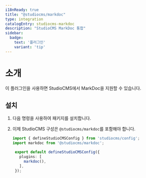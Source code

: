 ```yaml
---
i18nReady: true
title: "@studiocms/markdoc"
type: integration
catalogEntry: studiocms-markdoc
description: "StudioCMS MarkDoc 통합"
sidebar:
  badge: 
    text: '플러그인'
    variant: 'tip'
---
```



# 소개

이 플러그인을 사용하면 StudioCMS에서 MarkDoc을 지원할 수 있습니다.

## 설치

1. 다음 명령을 사용하여 패키지를 설치합니다.

   <PackageManagers pkg="studiocms" type='run' args='add @studiocms/markdoc' />

2. 이제 StudioCMS 구성은 `@studiocms/markdoc`를 포함해야 합니다.

   ```ts twoslash title="studiocms.config.mjs" {2, 6}
   import { defineStudioCMSConfig } from 'studiocms/config';
   import markdoc from '@studiocms/markdoc';

    export default defineStudioCMSConfig({
      plugins: [
        markdoc(),
      ],
    });
   ```
